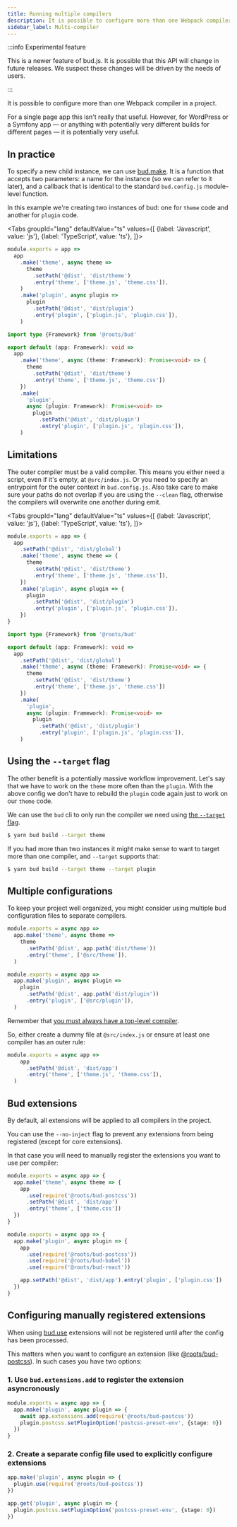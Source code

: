 ```yaml
---
title: Running multiple compilers
description: It is possible to configure more than one Webpack compiler from a single bud config.
sidebar_label: Multi-compiler
---
```



:::info Experimental feature

This is a newer feature of bud.js. It is possible that this API will change in future releases. We suspect these changes will
be driven by the needs of users.

:::

It is possible to configure more than one Webpack compiler in a project.

For a single page app this isn't really that useful. However, for WordPress or a Symfony app &mdash; or anything with potentially
very different builds for different pages &mdash; it is potentially very useful.

## In practice

To specify a new child instance, we can use [bud.make](/docs/bud.make). It is a function that accepts two parameters: a name for the instance
(so we can refer to it later), and a callback that is identical to the standard `bud.config.js` module-level function.

In this example we're creating two instances of bud: one for `theme` code and another for `plugin` code.

<Tabs
  groupId="lang"
  defaultValue="ts"
  values={[
    {label: 'Javascript', value: 'js'},
    {label: 'TypeScript', value: 'ts'},
  ]}>
  <TabItem value="js">

```js title='bud.config.js'
module.exports = app =>
  app
    .make('theme', async theme =>
      theme
        .setPath('@dist', 'dist/theme')
        .entry('theme', ['theme.js', 'theme.css']),
    )
    .make('plugin', async plugin =>
      plugin
        .setPath('@dist', 'dist/plugin')
        .entry('plugin', ['plugin.js', 'plugin.css']),
    )
```

  </TabItem>
  <TabItem value="ts">

```ts title='bud.config.ts'
import type {Framework} from '@roots/bud'

export default (app: Framework): void =>
  app
    .make('theme', async (theme: Framework): Promise<void> => {
      theme
        .setPath('@dist', 'dist/theme')
        .entry('theme', ['theme.js', 'theme.css'])
    })
    .make(
      'plugin',
      async (plugin: Framework): Promise<void> =>
        plugin
          .setPath('@dist', 'dist/plugin')
          .entry('plugin', ['plugin.js', 'plugin.css']),
    )
```

  </TabItem>
</Tabs>

## Limitations

The outer compiler must be a valid compiler. This means you either need a script, even if it's empty, at `@src/index.js`. Or you need to specify an entrypoint
for the outer context in `bud.config.js`. Also take care to make sure your paths do not overlap if you are using the `--clean` flag, otherwise the compilers
will overwrite one another during emit.

<Tabs
  groupId="lang"
  defaultValue="ts"
  values={[
    {label: 'Javascript', value: 'js'},
    {label: 'TypeScript', value: 'ts'},
  ]}>
  <TabItem value="js">

```js title='bud.config.js'
module.exports = app => {
  app
    .setPath('@dist', 'dist/global')
    .make('theme', async theme => {
      theme
        .setPath('@dist', 'dist/theme')
        .entry('theme', ['theme.js', 'theme.css']),
    })
    .make('plugin', async plugin => {
      plugin
        .setPath('@dist', 'dist/plugin')
        .entry('plugin', ['plugin.js', 'plugin.css']),
    })
}
```

  </TabItem>
  <TabItem value="ts">

```ts title='bud.config.ts'
import type {Framework} from '@roots/bud'

export default (app: Framework): void =>
  app
    .setPath('@dist', 'dist/global')
    .make('theme', async (theme: Framework): Promise<void> => {
      theme
        .setPath('@dist', 'dist/theme')
        .entry('theme', ['theme.js', 'theme.css'])
    })
    .make(
      'plugin',
      async (plugin: Framework): Promise<void> =>
        plugin
          .setPath('@dist', 'dist/plugin')
          .entry('plugin', ['plugin.js', 'plugin.css']),
    )
```

  </TabItem>
</Tabs>

## Using the `--target` flag

The other benefit is a potentially massive workflow improvement. Let's say that we have to work on the `theme` more often than the `plugin`.
With the above config we don't have to rebuild the `plugin` code again just to work on our `theme` code.

We can use the `bud` cli to only run the compiler we need using [the `--target` flag](/guides/bud-cli/build).

```sh
$ yarn bud build --target theme
```

If you had more than two instances it might make sense to want to target more than one compiler, and `--target` supports that:

```sh
$ yarn bud build --target theme --target plugin
```

## Multiple configurations

To keep your project well organized, you might consider using multiple bud configuration files to separate compilers.

```ts title='bud.config.theme.js'
module.exports = async app =>
  app.make('theme', async theme =>
    theme
      .setPath('@dist', app.path('dist/theme'))
      .entry('theme', ['@src/theme']),
  )
```

```ts title='bud.config.plugin.js'
module.exports = async app =>
  app.make('plugin', async plugin =>
    plugin
      .setPath('@dist', app.path('dist/plugin'))
      .entry('plugin', ['@src/plugin']),
  )
```

Remember that [you must always have a top-level compiler](#limitations).

So, either create a dummy file at `@src/index.js` or ensure at least one compiler has an outer rule:

```ts title='bud.config.compiler-b.js'
module.exports = async app =>
    app
      .setPath('@dist', 'dist/app')
      .entry('theme', ['theme.js', 'theme.css']),
  )
```

## Bud extensions

By default, all extensions will be applied to all compilers in the project.

You can use the `--no-inject` flag to prevent any extensions from being registered (except for core extensions).

In that case you will need to manually register the extensions you want to use per compiler:

```ts title='bud.config.compiler-a.js'
module.exports = async app => {
  app.make('theme', async theme => {
    app
      .use(require('@roots/bud-postcss'))
      .setPath('@dist', 'dist/app')
      .entry('theme', ['theme.css'])
  })
}
```

```ts title='bud.config.compiler-b.js'
module.exports = async app => {
  app.make('plugin', async plugin => {
    app
      .use(require('@roots/bud-postcss'))
      .use(require('@roots/bud-babel'))
      .use(require('@roots/bud-react'))

    app.setPath('@dist', 'dist/app').entry('plugin', ['plugin.css'])
  })
}
```

## Configuring manually registered extensions

When using [bud.use](/docs/bud.use) extensions will not be registered until after the config has been processed.

This matters when you want to configure an extension (like [@roots/bud-postcss](/extensions/bud-postcss)). In such cases you have two options:

### 1. Use `bud.extensions.add` to register the extension asyncronously

```ts title='bud.config.extensions.js'
module.exports = async app => {
  app.make('plugin', async plugin => {
    await app.extensions.add(require('@roots/bud-postcss'))
    plugin.postcss.setPluginOption('postcss-preset-env', {stage: 0})
  })
}
```

### 2. Create a separate config file used to explicitly configure extensions

```ts title='bud.config.plugin.js'
app.make('plugin', async plugin => {
  plugin.use(require('@roots/bud-postcss'))
})
```

```ts title='bud.config.extensions.js'
app.get('plugin', async plugin => {
  plugin.postcss.setPluginOption('postcss-preset-env', {stage: 0})
})
```
